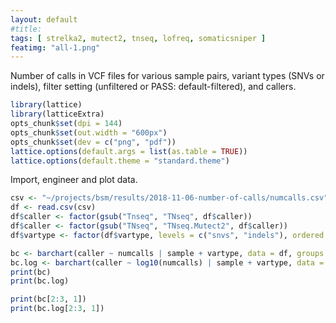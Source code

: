 ```yaml
---
layout: default
#title: 
tags: [ strelka2, mutect2, tnseq, lofreq, somaticsniper ]
featimg: "all-1.png"
---
```


Number of calls in VCF files for various sample pairs, variant types (SNVs or indels), filter setting (unfiltered or PASS: default-filtered), and callers.

```r
library(lattice)
library(latticeExtra)
opts_chunk$set(dpi = 144)
opts_chunk$set(out.width = "600px")
opts_chunk$set(dev = c("png", "pdf"))
lattice.options(default.args = list(as.table = TRUE))
lattice.options(default.theme = "standard.theme")
```

Import, engineer and plot data.

```r
csv <- "~/projects/bsm/results/2018-11-06-number-of-calls/numcalls.csv"
df <- read.csv(csv)
df$caller <- factor(gsub("Tnseq", "TNseq", df$caller))
df$caller <- factor(gsub("TNseq", "TNseq.Mutect2", df$caller))
df$vartype <- factor(df$vartype, levels = c("snvs", "indels"), ordered = TRUE)
```

```r
bc <- barchart(caller ~ numcalls | sample + vartype, data = df, groups = filter, subset = caller != "TNseq.Mutect2-v201711", xlab = "number of calls", xlim = c(0, ceiling(max(df$numcalls) / 1e5) * 1e5))
bc.log <- barchart(caller ~ log10(numcalls) | sample + vartype, data = df, groups = filter, subset = caller != "TNseq.Mutect2-v201711", xlab = "log10 number of calls", xlim = c(0, 7))
print(bc)
print(bc.log)
```

```r
print(bc[2:3, 1])
print(bc.log[2:3, 1])
```
